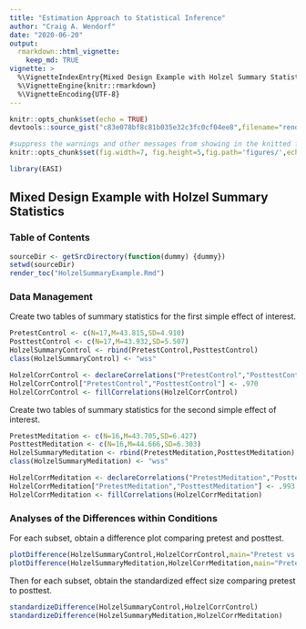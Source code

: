 ```yaml
---
title: "Estimation Approach to Statistical Inference"
author: "Craig A. Wendorf"
date: "2020-06-20"
output: 
  rmarkdown::html_vignette:
    keep_md: TRUE
vignette: >
  %\VignetteIndexEntry{Mixed Design Example with Holzel Summary Statistics}
  %\VignetteEngine{knitr::rmarkdown}
  %\VignetteEncoding{UTF-8}
---
```


```r
knitr::opts_chunk$set(echo = TRUE)
devtools::source_gist("c83e078bf8c81b035e32c3fc0cf04ee8",filename="render_toc.R")
```

```r
#suppress the warnings and other messages from showing in the knitted file.
knitr::opts_chunk$set(fig.width=7, fig.height=5,fig.path='figures/',echo=TRUE,warning=FALSE,message=FALSE)
```

```r
library(EASI)
```

## Mixed Design Example with Holzel Summary Statistics

### Table of Contents

```r
sourceDir <- getSrcDirectory(function(dummy) {dummy})
setwd(sourceDir)
render_toc("HolzelSummaryExample.Rmd")
```

### Data Management

Create two tables of summary statistics for the first simple effect of interest.

```r
PretestControl <- c(N=17,M=43.815,SD=4.910)
PosttestControl <- c(N=17,M=43.932,SD=5.507)
HolzelSummaryControl <- rbind(PretestControl,PosttestControl)
class(HolzelSummaryControl) <- "wss"

HolzelCorrControl <- declareCorrelations("PretestControl","PosttestControl")
HolzelCorrControl["PretestControl","PosttestControl"] <- .970
HolzelCorrControl <- fillCorrelations(HolzelCorrControl)
```

Create two tables of summary statistics for the second simple effect of interest.

```r
PretestMeditation <- c(N=16,M=43.705,SD=6.427)
PosttestMeditation <- c(N=16,M=44.666,SD=6.303)
HolzelSummaryMeditation <- rbind(PretestMeditation,PosttestMeditation)
class(HolzelSummaryMeditation) <- "wss"

HolzelCorrMeditation <- declareCorrelations("PretestMeditation","PosttestMeditation")
HolzelCorrMeditation["PretestMeditation","PosttestMeditation"] <- .993
HolzelCorrMeditation <- fillCorrelations(HolzelCorrMeditation)
```

### Analyses of the Differences within Conditions

For each subset, obtain a difference plot comparing pretest and posttest.

```r
plotDifference(HolzelSummaryControl,HolzelCorrControl,main="Pretest vs Posttest for the Control Group",ylab="Gray Matter")
plotDifference(HolzelSummaryMeditation,HolzelCorrMeditation,main="Pretest vs Posttest for the Meditation Group",ylab="Gray Matter")
```

Then for each subset, obtain the standardized effect size comparing pretest to posttest.

```r
standardizeDifference(HolzelSummaryControl,HolzelCorrControl)
standardizeDifference(HolzelSummaryMeditation,HolzelCorrMeditation)
```
